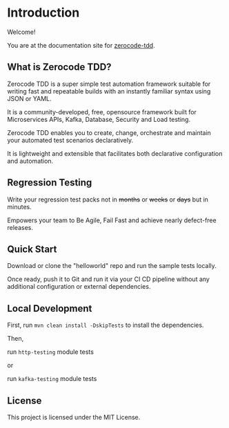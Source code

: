 # Introduction

Welcome!

You are at the documentation site for [zerocode-tdd](https://github.com/authorjapps/zerocode).

## What is Zerocode TDD?

Zerocode TDD is a super simple test automation framework suitable for writing fast and repeatable builds with an instantly familiar syntax using JSON or YAML.

It is a community-developed, free, opensource framework built for Microservices APIs, Kafka, Database, Security and Load testing.

Zerocode TDD enables you to create, change, orchestrate and maintain your automated test scenarios declaratively.

It is lightweight and extensible that facilitates both declarative configuration and automation.

## Regression Testing

Write your regression test packs not in ~~months~~ or ~~weeks~~ or ~~days~~ but in minutes.

Empowers your team to Be Agile, Fail Fast and achieve nearly defect-free releases.

## Quick Start

Download or clone the "helloworld" repo and run the sample tests locally.

Once ready, push it to Git and run it via your CI CD pipeline without any additional configuration or external dependencies.

## Local Development

First, run `mvn clean install -DskipTests` to install the dependencies.

Then,

run `http-testing` module tests

or

run `kafka-testing` module tests

## License

This project is licensed under the MIT License.
